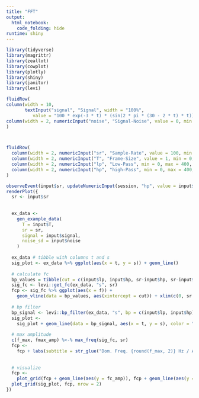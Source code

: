 ```yaml
---
title: "FFT"
output: 
  html_notebook:
    code_folding: hide
runtime: shiny
---
```


```r
library(tidyverse)
library(magrittr)
library(zeallot)
library(cowplot)
library(plotly)
library(shiny)
library(janitor)
library(levi)
```

```r
fluidRow(
column(width = 10,
       textInput("signal", "Signal", width = "100%", 
          value = "100 * exp(-3 * t) * (sin(2 * pi * (30 - 2 * t) * t))")),
column(width = 2, numericInput("noise", "Signal-Noise", value = 0, min = 0, max = 100, step = 1))
)



fluidRow(
  column(width = 2, numericInput("sr", "Sample-Rate", value = 100, min = 0, max = 400)),
  column(width = 2, numericInput("T", "Frame-Size", value = 1, min = 0, max = 10)),
  column(width = 2, numericInput("lp", "Low-Pass", min = 0, max = 400, value = 0)),
  column(width = 2, numericInput("hp", "high-Pass", min = 0, max = 400, value = 400))
)

observeEvent(input$sr, updateNumericInput(session, "hp", value = input$sr/2, max = input$sr/2))
renderPlot({
  sr <- input$sr
  
  
  ex_data <-
    gen_example_data(
      T = input$T,
      sr = sr,
      signal = input$signal,
      noise_sd = input$noise
    )
  
  ex_data # tibble with columns t and s
  sig_plot <- ex_data %>% ggplot(aes(x = t, y = s)) + geom_line()
  
  # calculate fc
  bp_values = tibble(cut = c(input$lp, input$hp, sr-input$hp, sr-input$lp))
  sig_fc <- levi::get_fc(ex_data, "s", sr)
  fcp <- sig_fc %>% ggplot(aes(x = f)) +
    geom_vline(data = bp_values, aes(xintercept = cut)) + xlim(c(0, sr / 2))
  
  # bp filter
  bp_signal <- levi::bp_filter(ex_data, "s", bp = c(input$lp, input$hp), sr)
  sig_plot <-
    sig_plot + geom_line(data = bp_signal, aes(x = t, y = s), color = "red")
  
  # max amplitude
  c(f_max, fmax_amp) %<-% max_freq(sig_fc, sr)
  fcp <-
    fcp + labs(subtitle = str_glue("Dom. Freq. {round(f_max, 2)} Hz / Amp: {round(fmax_amp, 1)}"))
  
  
  # visualize
  fcp <-
    plot_grid(fcp + geom_line(aes(y = fc_amp)), fcp + geom_line(aes(y = fc_arg)))
  plot_grid(sig_plot, fcp, nrow = 2)
})
```

